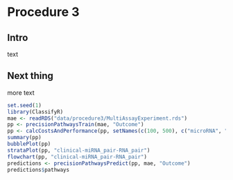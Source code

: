 # Procedure 3

## Intro

text

## Next thing

more text

```r
set.seed(1)
library(ClassifyR)
mae <- readRDS("data/procedure3/MultiAssayExperiment.rds")
pp <- precisionPathwaysTrain(mae, "Outcome")
pp <- calcCostsAndPerformance(pp, setNames(c(100, 500), c("microRNA", "longRNA")))
summary(pp)
bubblePlot(pp)
strataPlot(pp, "clinical-miRNA_pair-RNA_pair")
flowchart(pp, "clinical-miRNA_pair-RNA_pair")
predictions <- precisionPathwaysPredict(pp, mae, "Outcome")
predictions$pathways
```
